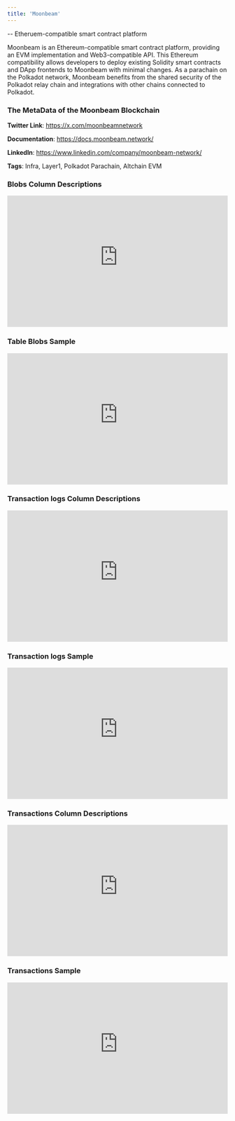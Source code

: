 ```yaml
---
title: 'Moonbeam'
---
```

-- Etheruem-compatible smart contract platform

Moonbeam is an Ethereum-compatible smart contract platform, providing an EVM implementation and Web3-compatible API. This Ethereum compatibility allows developers to deploy existing Solidity smart contracts and DApp frontends to Moonbeam with minimal changes. As a parachain on the Polkadot network, Moonbeam benefits from the shared security of the Polkadot relay chain and integrations with other chains connected to Polkadot.

### The MetaData of the Moonbeam Blockchain

**Twitter Link**: https://x.com/moonbeamnetwork

**Documentation**: https://docs.moonbeam.network/

**LinkedIn**: https://www.linkedin.com/company/moonbeam-network/

**Tags**: Infra, Layer1, Polkadot Parachain, Altchain EVM

### Blobs Column Descriptions

<div>
    <iframe
        src="https://doc-embed-app.chainbasehq.com/columns/ethereum.blobs"
        width="100%"
        height="300px"
        frameBorder="0"
        scrolling="no"
    ></iframe>
</div>

### Table Blobs Sample

<div>
    <iframe
        src="https://doc-embed-app.chainbasehq.com/data/ethereum.blobs"
        width="100%"
        height="300px"
        frameBorder="0"
        scrolling="no"
    ></iframe>
</div>

### Transaction logs Column Descriptions

<div>
    <iframe
        src="https://doc-embed-app.chainbasehq.com/columns/ethereum.transaction_logs"
        width="100%"
        height="300px"
        frameBorder="0"
        scrolling="no"
    ></iframe>
</div>

### Transaction logs Sample

<div>
    <iframe
        src="https://doc-embed-app.chainbasehq.com/data/ethereum.transaction_logs"
        width="100%"
        height="300px"
        frameBorder="0"
        scrolling="no"
    ></iframe>
</div>

### Transactions Column Descriptions

<div>
    <iframe
        src="https://doc-embed-app.chainbasehq.com/columns/ethereum.transactions"
        width="100%"
        height="300px"
        frameBorder="0"
        scrolling="no"
    ></iframe>
</div>

### Transactions Sample

<div>
    <iframe
        src="https://doc-embed-app.chainbasehq.com/data/ethereum.transactions"
        width="100%"
        height="300px"
        frameBorder="0"
        scrolling="no"
    ></iframe>
</div>